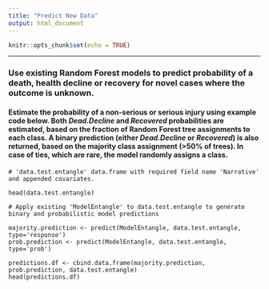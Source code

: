 ```yaml
---
title: "Predict New Data"
output: html_document
---
```

```r
knitr::opts_chunk$set(echo = TRUE)
```
***
### Use existing Random Forest models to predict probability of a death, health decline or recovery for novel cases where the outcome is unknown.


#### Estimate the probability of a non-serious or serious injury using example code below. Both *Dead.Decline* and *Recovered* probabilities are estimated, based on the fraction of Random Forest tree assignments to each class. A binary prediction (either *Dead.Decline* or *Recovered*) is also returned, based on the majority class assignment (>50% of trees). In case of ties, which are rare, the model randomly assigns a class.

```
# 'data.test.entangle' data.frame with required field name 'Narrative' and appended covariates.

head(data.test.entangle)

# Apply existing 'ModelEntangle' to data.test.entangle to generate binary and probabilistic model predictions

majority.prediction <- predict(ModelEntangle, data.test.entangle, type='response')
prob.prediction <- predict(ModelEntangle, data.test.entangle, type='prob')

predictions.df <- cbind.data.frame(majority.prediction, prob.prediction, data.test.entangle)
head(predictions.df)

```
